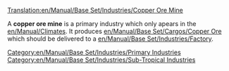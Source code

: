 [[Translation:en/Manual/Base Set/Industries/Copper Ore Mine]]

{{en/Manual/Base Set/Industries/Industries|image=en/Manual/Base Set/Industries/Copperoremine.png
|name=Copper Ore Mine
|climates=[[en/Manual/Climates]]
|accepts=Nothing
|produces=[[en/Manual/Base Set/Cargos/Copper Ore]]
}}
A '''copper ore mine''' is a primary industry which only apears in the [[en/Manual/Climates]]. It produces [[en/Manual/Base Set/Cargos/Copper Ore]] which should be delivered to a [[en/Manual/Base Set/Industries/Factory]].

{{en/Manual/Base Set/Industries/Navbox Industries}}

[[Category:en/Manual/Base Set/Industries/Primary Industries]]
[[Category:en/Manual/Base Set/Industries/Sub-Tropical Industries]]